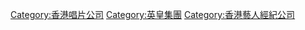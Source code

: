 [[Category:香港唱片公司|Category:香港唱片公司]]
[[Category:英皇集團|Category:英皇集團]]
[[Category:香港藝人經紀公司|Category:香港藝人經紀公司]]